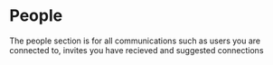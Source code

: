 <Meta title="People/Introduction" />

# People

The people section is for all communications such as users you are connected to, invites you have recieved and suggested connections
